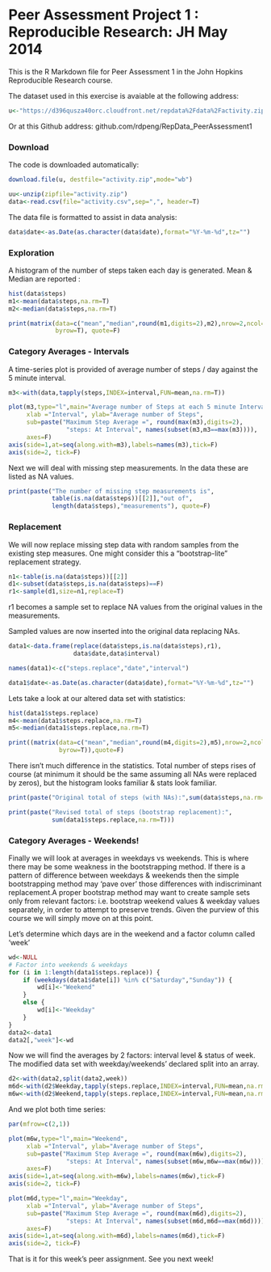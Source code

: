 Peer Assessment Project 1 : Reproducible Research: JH May 2014
==============================================================

This is the R Markdown file for Peer Assessment 1 in the John Hopkins
Reproducible Research course.

The dataset used in this exercise is avaiable at the following address:
```r
u<-"https://d396qusza40orc.cloudfront.net/repdata%2Fdata%2Factivity.zip"


```

Or at this Github address: github.com/rdpeng/RepData_PeerAssessment1

### Download

The code is downloaded automatically:

```r
download.file(u, destfile="activity.zip",mode="wb")

uu<-unzip(zipfile="activity.zip")
data<-read.csv(file="activity.csv",sep=",", header=T)

```

The data file is formatted to assist in data analysis:

```r
data$date<-as.Date(as.character(data$date),format="%Y-%m-%d",tz="")
```
### Exploration

A histogram of the number of steps taken each day is generated. Mean & Median 
are reported :

```r
hist(data$steps)
m1<-mean(data$steps,na.rm=T)
m2<-median(data$steps,na.rm=T)

print(matrix(data=c("mean","median",round(m1,digits=2),m2),nrow=2,ncol=2,
             byrow=T), quote=F)
```

### Category Averages - Intervals

A time-series plot is provided of average number of steps / day against
the 5 minute interval.

```r
m3<-with(data,tapply(steps,INDEX=interval,FUN=mean,na.rm=T))

plot(m3,type="l",main="Average number of Steps at each 5 minute Interval",
     xlab ="Interval", ylab="Average number of Steps",
     sub=paste("Maximum Step Average =", round(max(m3),digits=2),
                "steps: At Interval", names(subset(m3,m3==max(m3)))),
     axes=F)
axis(side=1,at=seq(along.with=m3),labels=names(m3),tick=F)
axis(side=2, tick=F)
```

Next we will deal with missing step measurements. In the data these are listed as NA values.

```r
print(paste("The number of missing step measurements is",
            table(is.na(data$steps))[[2]],"out of",
            length(data$steps),"measurements"), quote=F)
```

### Replacement

We will now replace missing step data with random samples from the existing step measures. One might consider this a "bootstrap-lite" replacement strategy.

```r
n1<-table(is.na(data$steps))[[2]]
d1<-subset(data$steps,is.na(data$steps)==F)
r1<-sample(d1,size=n1,replace=T)
```

r1 becomes a sample set to replace NA values from the original values in the measurements.

Sampled values are now inserted into the original data replacing NAs.
```r
data1<-data.frame(replace(data$steps,is.na(data$steps),r1),
                  data$date,data$interval)

names(data1)<-c("steps.replace","date","interval")
```

```r
data1$date<-as.Date(as.character(data$date),format="%Y-%m-%d",tz="")
```

Lets take a look at our altered data set with statistics:

```r
hist(data1$steps.replace)
m4<-mean(data1$steps.replace,na.rm=T)
m5<-median(data1$steps.replace,na.rm=T)

print((matrix(data=c("mean","median",round(m4,digits=2),m5),nrow=2,ncol=2,
              byrow=T)),quote=F)
```

There isn't much difference in the statistics. Total number of steps rises of course (at minimum it should be the same assuming all NAs were replaced by zeros), but the histogram looks familiar & stats look familiar.

```r
print(paste("Original total of steps (with NAs):",sum(data$steps,na.rm=T)))

print(paste("Revised total of steps (bootstrap replacement):",
            sum(data1$steps.replace,na.rm=T)))
```

### Category Averages - Weekends!

Finally we will look at averages in weekdays vs weekends. This is where there may be some weakness in the bootstrapping method. If there is a pattern of difference between weekdays & weekends then the simple bootstrapping method may 'pave over' those differences with indiscriminant replacement.A proper bootstrap method may want to create sample sets only from relevant factors:
i.e. bootstrap weekend values & weekday values separately, in order to attempt to preserve trends. Given the purview of this course we will simply move on at this point.

Let's determine which days are in the weekend and a factor column called 'week'

```r
wd<-NULL
# Factor into weekends & weekdays
for (i in 1:length(data1$steps.replace)) {
    if (weekdays(data1$date[i]) %in% c("Saturday","Sunday")) {
        wd[i]<-"Weekend"
    }
    else {
        wd[i]<-"Weekday"
    }
}
data2<-data1
data2[,"week"]<-wd
```

Now we will find the averages by 2 factors: interval level & status of week.
The modified data set with weekday/weekends' declared split into an array.

```r
d2<-with(data2,split(data2,week))      
m6d<-with(d2$Weekday,tapply(steps.replace,INDEX=interval,FUN=mean,na.rm=T))      
m6w<-with(d2$Weekend,tapply(steps.replace,INDEX=interval,FUN=mean,na.rm=T))      
```

And we plot both time series:

```r
par(mfrow=c(2,1))

plot(m6w,type="l",main="Weekend",
     xlab ="Interval", ylab="Average number of Steps",
     sub=paste("Maximum Step Average =", round(max(m6w),digits=2),
                "steps: At Interval", names(subset(m6w,m6w==max(m6w)))),
     axes=F)
axis(side=1,at=seq(along.with=m6w),labels=names(m6w),tick=F)
axis(side=2, tick=F)

plot(m6d,type="l",main="Weekday",
     xlab ="Interval", ylab="Average number of Steps",
     sub=paste("Maximum Step Average =", round(max(m6d),digits=2),
                "steps: At Interval", names(subset(m6d,m6d==max(m6d)))),
     axes=F)
axis(side=1,at=seq(along.with=m6d),labels=names(m6d),tick=F)
axis(side=2, tick=F)
```

That is it for this week's peer assignment. See you next week!